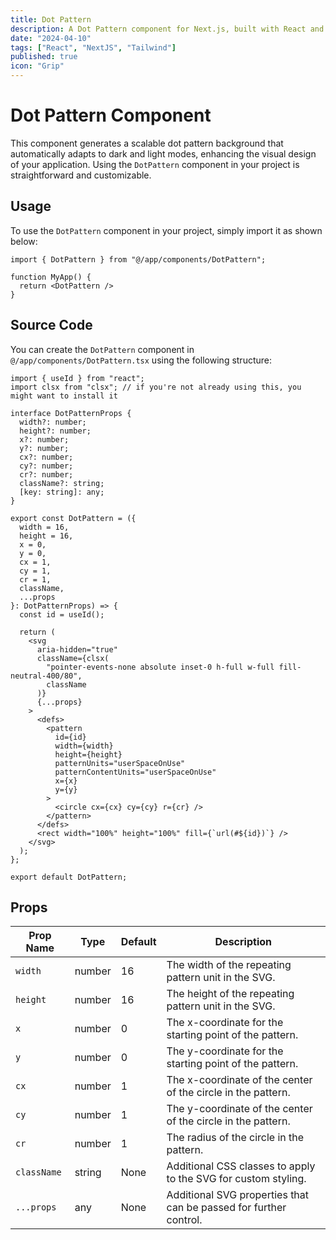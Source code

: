 ```yaml
---
title: Dot Pattern
description: A Dot Pattern component for Next.js, built with React and styled using TailwindCSS.
date: "2024-04-10"
tags: ["React", "NextJS", "Tailwind"]
published: true
icon: "Grip"
---
```



# Dot Pattern Component

This component generates a scalable dot pattern background that automatically adapts to dark and light modes, enhancing the visual design of your application. Using the `DotPattern` component in your project is straightforward and customizable.

<div 
    className="max-w-full h-64 relative overflow-hidden border border-zinc-500 rounded-lg"
    style={{
        background: 'linear-gradient(100deg, #18181b 50%, #f4f4f5 50%)'
    }}
>
    <DotPattern />
</div>

## Usage

To use the `DotPattern` component in your project, simply import it as shown below:

```tsx
import { DotPattern } from "@/app/components/DotPattern";

function MyApp() {
  return <DotPattern />
}
```

## Source Code

You can create the `DotPattern` component in `@/app/components/DotPattern.tsx` using the following structure:

```tsx
import { useId } from "react";
import clsx from "clsx"; // if you're not already using this, you might want to install it

interface DotPatternProps {
  width?: number;
  height?: number;
  x?: number;
  y?: number;
  cx?: number;
  cy?: number;
  cr?: number;
  className?: string;
  [key: string]: any;
}

export const DotPattern = ({
  width = 16,
  height = 16,
  x = 0,
  y = 0,
  cx = 1,
  cy = 1,
  cr = 1,
  className,
  ...props
}: DotPatternProps) => {
  const id = useId();

  return (
    <svg
      aria-hidden="true"
      className={clsx(
        "pointer-events-none absolute inset-0 h-full w-full fill-neutral-400/80",
        className
      )}
      {...props}
    >
      <defs>
        <pattern
          id={id}
          width={width}
          height={height}
          patternUnits="userSpaceOnUse"
          patternContentUnits="userSpaceOnUse"
          x={x}
          y={y}
        >
          <circle cx={cx} cy={cy} r={cr} />
        </pattern>
      </defs>
      <rect width="100%" height="100%" fill={`url(#${id})`} />
    </svg>
  );
};

export default DotPattern;
```

## Props

| Prop Name   | Type    | Default | Description                                                         |
|-------------|---------|---------|---------------------------------------------------------------------|
| `width`     | number  | 16      | The width of the repeating pattern unit in the SVG.                 |
| `height`    | number  | 16      | The height of the repeating pattern unit in the SVG.                |
| `x`         | number  | 0       | The x-coordinate for the starting point of the pattern.             |
| `y`         | number  | 0       | The y-coordinate for the starting point of the pattern.             |
| `cx`        | number  | 1       | The x-coordinate of the center of the circle in the pattern.        |
| `cy`        | number  | 1       | The y-coordinate of the center of the circle in the pattern.        |
| `cr`        | number  | 1       | The radius of the circle in the pattern.                            |
| `className` | string  | None    | Additional CSS classes to apply to the SVG for custom styling.      |
| `...props`  | any     | None    | Additional SVG properties that can be passed for further control.   |
